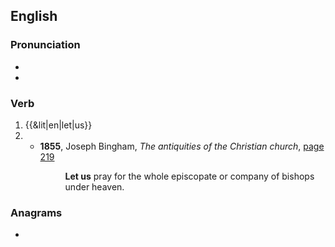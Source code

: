 {{also|lētus}}
==English==

===Pronunciation===
* {{audio|en|en-us-let us.ogg|Audio (Mid-Atlantic)}}
* {{homophones|en|lettuce}}

===Verb===
{{en-verb|let<,,let> us}}

# {{&lit|en|let|us}}
# {{dated form of|en|let's}}
#* '''1855''', Joseph Bingham, ''The antiquities of the Christian church'', [https://books.google.co.uk/books?id=FwFKAAAAMAAJ&pg=PA219&dq=%22let+us+pray%22&hl=en&sa=X&ei=EhcwVeXUEIWzaaf3gEA&redir_esc=y#v=onepage&q=%22let%20us%20pray%22&f=false page 219]
#*: '''Let us''' pray for the whole episcopate or company of bishops under heaven.

===Anagrams===
* {{anagrams|en|a=elstu|Lutes|Tuels|lutes|sutle|tuels|tules}}